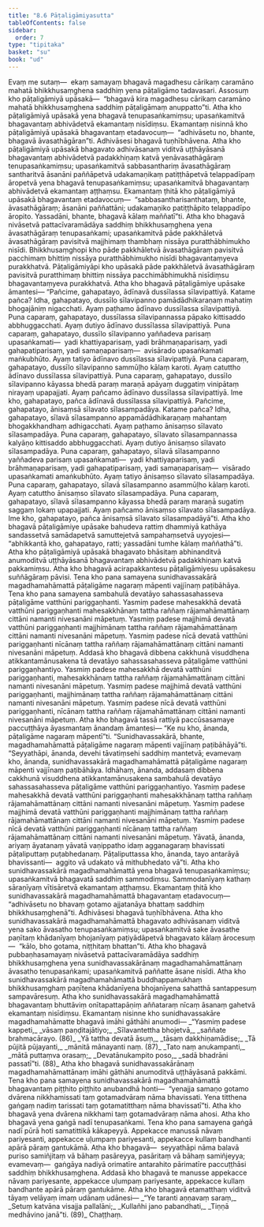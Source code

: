 ```yaml
---
title: "8.6 Pāṭaligāmiyasutta"
tableOfContents: false
sidebar:
  order: 7
type: "tipitaka"
basket: "su"
book: "ud"
---
```



<DynamicBreadcrumb />

<Division number="76" book="ud">

<Paragraph number="701" book="ud">
Evaṃ me sutaṃ—  ekaṃ samayaṃ bhagavā magadhesu cārikaṃ caramāno mahatā bhikkhusaṃghena saddhiṃ yena pāṭaligāmo tadavasari. Assosuṃ kho pāṭaligāmiyā upāsakā—  “bhagavā kira magadhesu cārikaṃ caramāno mahatā bhikkhusaṃghena saddhiṃ pāṭaligāmaṃ anuppatto”ti. Atha kho pāṭaligāmiyā upāsakā yena bhagavā tenupasaṅkamiṃsu; upasaṅkamitvā bhagavantaṃ abhivādetvā ekamantaṃ nisīdiṃsu. Ekamantaṃ nisinnā kho pāṭaligāmiyā upāsakā bhagavantaṃ etadavocuṃ—  “adhivāsetu no, bhante, bhagavā āvasathāgāran”ti. Adhivāsesi bhagavā tuṇhībhāvena.
</Paragraph>

<Paragraph number="702" book="ud">
Atha kho pāṭaligāmiyā upāsakā bhagavato adhivāsanaṃ viditvā uṭṭhāyāsanā bhagavantaṃ abhivādetvā padakkhiṇaṃ katvā yenāvasathāgāraṃ tenupasaṅkamiṃsu; upasaṅkamitvā sabbasanthariṃ āvasathāgāraṃ santharitvā āsanāni paññāpetvā udakamaṇikaṃ patiṭṭhāpetvā telappadīpaṃ āropetvā yena bhagavā tenupasaṅkamiṃsu; upasaṅkamitvā bhagavantaṃ abhivādetvā ekamantaṃ aṭṭhaṃsu. Ekamantaṃ ṭhitā kho pāṭaligāmiyā upāsakā bhagavantaṃ etadavocuṃ—  “sabbasantharisanthataṃ, bhante, āvasathāgāraṃ; āsanāni paññattāni; udakamaṇiko patiṭṭhāpito telappadīpo āropito. Yassadāni, bhante, bhagavā kālaṃ maññatī”ti.
</Paragraph>

<Paragraph number="703" book="ud">
Atha kho bhagavā nivāsetvā pattacīvaramādāya saddhiṃ bhikkhusaṃghena yena āvasathāgāraṃ tenupasaṅkami; upasaṅkamitvā pāde pakkhāletvā āvasathāgāraṃ pavisitvā majjhimaṃ thambhaṃ nissāya puratthābhimukho nisīdi. Bhikkhusaṃghopi kho pāde pakkhāletvā āvasathāgāraṃ pavisitvā pacchimaṃ bhittiṃ nissāya puratthābhimukho nisīdi bhagavantaṃyeva purakkhatvā. Pāṭaligāmiyāpi kho upāsakā pāde pakkhāletvā āvasathāgāraṃ pavisitvā puratthimaṃ bhittiṃ nissāya pacchimābhimukhā nisīdiṃsu bhagavantaṃyeva purakkhatvā. Atha kho bhagavā pāṭaligāmiye upāsake āmantesi—
</Paragraph>

<Paragraph number="704" book="ud">
“Pañcime, gahapatayo, ādīnavā dussīlassa sīlavipattiyā. Katame pañca? Idha, gahapatayo, dussīlo sīlavipanno pamādādhikaraṇaṃ mahatiṃ bhogajāniṃ nigacchati. Ayaṃ paṭhamo ādīnavo dussīlassa sīlavipattiyā.
</Paragraph>

<Paragraph number="705" book="ud">
Puna caparaṃ, gahapatayo, dussīlassa sīlavipannassa pāpako kittisaddo abbhuggacchati. Ayaṃ dutiyo ādīnavo dussīlassa sīlavipattiyā.
</Paragraph>

<Paragraph number="706" book="ud">
Puna caparaṃ, gahapatayo, dussīlo sīlavipanno yaññadeva parisaṃ upasaṅkamati—  yadi khattiyaparisaṃ, yadi brāhmaṇaparisaṃ, yadi gahapatiparisaṃ, yadi samaṇaparisaṃ—  avisārado upasaṅkamati maṅkubhūto. Ayaṃ tatiyo ādīnavo dussīlassa sīlavipattiyā.
</Paragraph>

<Paragraph number="707" book="ud">
Puna caparaṃ, gahapatayo, dussīlo sīlavipanno sammūḷho kālaṃ karoti. Ayaṃ catuttho ādīnavo dussīlassa sīlavipattiyā.
</Paragraph>

<Paragraph number="708" book="ud">
Puna caparaṃ, gahapatayo, dussīlo sīlavipanno kāyassa bhedā paraṃ maraṇā apāyaṃ duggatiṃ vinipātaṃ nirayaṃ upapajjati. Ayaṃ pañcamo ādīnavo dussīlassa sīlavipattiyā. Ime kho, gahapatayo, pañca ādīnavā dussīlassa sīlavipattiyā.
</Paragraph>

<Paragraph number="709" book="ud">
Pañcime, gahapatayo, ānisaṃsā sīlavato sīlasampadāya. Katame pañca? Idha, gahapatayo, sīlavā sīlasampanno appamādādhikaraṇaṃ mahantaṃ bhogakkhandhaṃ adhigacchati. Ayaṃ paṭhamo ānisaṃso sīlavato sīlasampadāya.
</Paragraph>

<Paragraph number="710" book="ud">
Puna caparaṃ, gahapatayo, sīlavato sīlasampannassa kalyāṇo kittisaddo abbhuggacchati. Ayaṃ dutiyo ānisaṃso sīlavato sīlasampadāya.
</Paragraph>

<Paragraph number="711" book="ud">
Puna caparaṃ, gahapatayo, sīlavā sīlasampanno yaññadeva parisaṃ upasaṅkamati—  yadi khattiyaparisaṃ, yadi brāhmaṇaparisaṃ, yadi gahapatiparisaṃ, yadi samaṇaparisaṃ—  visārado upasaṅkamati amaṅkubhūto. Ayaṃ tatiyo ānisaṃso sīlavato sīlasampadāya.
</Paragraph>

<Paragraph number="712" book="ud">
Puna caparaṃ, gahapatayo, sīlavā sīlasampanno asammūḷho kālaṃ karoti. Ayaṃ catuttho ānisaṃso sīlavato sīlasampadāya.
</Paragraph>

<Paragraph number="713" book="ud">
Puna caparaṃ, gahapatayo, sīlavā sīlasampanno kāyassa bhedā paraṃ maraṇā sugatiṃ saggaṃ lokaṃ upapajjati. Ayaṃ pañcamo ānisaṃso sīlavato sīlasampadāya. Ime kho, gahapatayo, pañca ānisaṃsā sīlavato sīlasampadāyā”ti.
</Paragraph>

<Paragraph number="714" book="ud">
Atha kho bhagavā pāṭaligāmiye upāsake bahudeva rattiṃ dhammiyā kathāya sandassetvā samādapetvā samuttejetvā sampahaṃsetvā uyyojesi—  “abhikkantā kho, gahapatayo, ratti; yassadāni tumhe kālaṃ maññathā”ti. Atha kho pāṭaligāmiyā upāsakā bhagavato bhāsitaṃ abhinanditvā anumoditvā uṭṭhāyāsanā bhagavantaṃ abhivādetvā padakkhiṇaṃ katvā pakkamiṃsu. Atha kho bhagavā acirapakkantesu pāṭaligāmiyesu upāsakesu suññāgāraṃ pāvisi.
</Paragraph>

<Paragraph number="715" book="ud">
Tena kho pana samayena sunidhavassakārā magadhamahāmattā pāṭaligāme nagaraṃ māpenti vajjīnaṃ paṭibāhāya. Tena kho pana samayena sambahulā devatāyo sahassasahasseva pāṭaligāme vatthūni pariggaṇhanti. Yasmiṃ padese mahesakkhā devatā vatthūni pariggaṇhanti mahesakkhānaṃ tattha raññaṃ rājamahāmattānaṃ cittāni namanti nivesanāni māpetuṃ. Yasmiṃ padese majjhimā devatā vatthūni pariggaṇhanti majjhimānaṃ tattha raññaṃ rājamahāmattānaṃ cittāni namanti nivesanāni māpetuṃ. Yasmiṃ padese nīcā devatā vatthūni pariggaṇhanti nīcānaṃ tattha raññaṃ rājamahāmattānaṃ cittāni namanti nivesanāni māpetuṃ.
</Paragraph>

<Paragraph number="716" book="ud">
Addasā kho bhagavā dibbena cakkhunā visuddhena atikkantamānusakena tā devatāyo sahassasahasseva pāṭaligāme vatthūni pariggaṇhantiyo. Yasmiṃ padese mahesakkhā devatā vatthūni pariggaṇhanti, mahesakkhānaṃ tattha raññaṃ rājamahāmattānaṃ cittāni namanti nivesanāni māpetuṃ. Yasmiṃ padese majjhimā devatā vatthūni pariggaṇhanti, majjhimānaṃ tattha raññaṃ rājamahāmattānaṃ cittāni namanti nivesanāni māpetuṃ. Yasmiṃ padese nīcā devatā vatthūni pariggaṇhanti, nīcānaṃ tattha raññaṃ rājamahāmattānaṃ cittāni namanti nivesanāni māpetuṃ. Atha kho bhagavā tassā rattiyā paccūsasamaye paccuṭṭhāya āyasmantaṃ ānandaṃ āmantesi—
</Paragraph>

<Paragraph number="717" book="ud">
“Ke nu kho, ānanda, pāṭaligāme nagaraṃ māpentī”ti. “Sunidhavassakārā, bhante, magadhamahāmattā pāṭaligāme nagaraṃ māpenti vajjīnaṃ paṭibāhāyā”ti. “Seyyathāpi, ānanda, devehi tāvatiṃsehi saddhiṃ mantetvā; evamevaṃ kho, ānanda, sunidhavassakārā magadhamahāmattā pāṭaligāme nagaraṃ māpenti vajjīnaṃ paṭibāhāya. Idhāhaṃ, ānanda, addasaṃ dibbena cakkhunā visuddhena atikkantamānusakena sambahulā devatāyo sahassasahasseva pāṭaligāme vatthūni pariggaṇhantiyo. Yasmiṃ padese mahesakkhā devatā vatthūni pariggaṇhanti mahesakkhānaṃ tattha raññaṃ rājamahāmattānaṃ cittāni namanti nivesanāni māpetuṃ. Yasmiṃ padese majjhimā devatā vatthūni pariggaṇhanti majjhimānaṃ tattha raññaṃ rājamahāmattānaṃ cittāni namanti nivesanāni māpetuṃ. Yasmiṃ padese nīcā devatā vatthūni pariggaṇhanti nīcānaṃ tattha raññaṃ rājamahāmattānaṃ cittāni namanti nivesanāni māpetuṃ. Yāvatā, ānanda, ariyaṃ āyatanaṃ yāvatā vaṇippatho idaṃ agganagaraṃ bhavissati pāṭaliputtaṃ puṭabhedanaṃ. Pāṭaliputtassa kho, ānanda, tayo antarāyā bhavissanti—  aggito vā udakato vā mithubhedato vā”ti.
</Paragraph>

<Paragraph number="718" book="ud">
Atha kho sunidhavassakārā magadhamahāmattā yena bhagavā tenupasaṅkamiṃsu; upasaṅkamitvā bhagavatā saddhiṃ sammodiṃsu. Sammodanīyaṃ kathaṃ sāraṇīyaṃ vītisāretvā ekamantaṃ aṭṭhaṃsu. Ekamantaṃ ṭhitā kho sunidhavassakārā magadhamahāmattā bhagavantaṃ etadavocuṃ—  “adhivāsetu no bhavaṃ gotamo ajjatanāya bhattaṃ saddhiṃ bhikkhusaṃghenā”ti. Adhivāsesi bhagavā tuṇhībhāvena.
</Paragraph>

<Paragraph number="719" book="ud">
Atha kho sunidhavassakārā magadhamahāmattā bhagavato adhivāsanaṃ viditvā yena sako āvasatho tenupasaṅkamiṃsu; upasaṅkamitvā sake āvasathe paṇītaṃ khādanīyaṃ bhojanīyaṃ paṭiyādāpetvā bhagavato kālaṃ ārocesuṃ—  “kālo, bho gotama, niṭṭhitaṃ bhattan”ti.
</Paragraph>

<Paragraph number="720" book="ud">
Atha kho bhagavā pubbaṇhasamayaṃ nivāsetvā pattacīvaramādāya saddhiṃ bhikkhusaṃghena yena sunidhavassakārānaṃ magadhamahāmattānaṃ āvasatho tenupasaṅkami; upasaṅkamitvā paññatte āsane nisīdi. Atha kho sunidhavassakārā magadhamahāmattā buddhappamukhaṃ bhikkhusaṃghaṃ paṇītena khādanīyena bhojanīyena sahatthā santappesuṃ sampavāresuṃ.
</Paragraph>

<Paragraph number="721" book="ud">
Atha kho sunidhavassakārā magadhamahāmattā bhagavantaṃ bhuttāviṃ onītapattapāṇiṃ aññataraṃ nīcaṃ āsanaṃ gahetvā ekamantaṃ nisīdiṃsu. Ekamantaṃ nisinne kho sunidhavassakāre magadhamahāmatte bhagavā imāhi gāthāhi anumodi—
</Paragraph>

<Paragraph number="722" type="verses" book="ud">
_“Yasmiṃ padese kappeti,_  
_vāsaṃ paṇḍitajātiyo;_  
_Sīlavantettha bhojetvā,_  
_saññate brahmacārayo. (86)_  

</Paragraph>

<Paragraph number="723" type="verses" book="ud">
_Yā tattha devatā āsuṃ,_  
_tāsaṃ dakkhiṇamādise;_  
_Tā pūjitā pūjayanti,_  
_mānitā mānayanti naṃ. (87)_  

</Paragraph>

<Paragraph number="724" type="verses" book="ud">
_Tato naṃ anukampanti,_  
_mātā puttaṃva orasaṃ;_  
_Devatānukampito poso,_  
_sadā bhadrāni passatī”ti. (88)_  

</Paragraph>

<Paragraph number="725" book="ud">
Atha kho bhagavā sunidhavassakārānaṃ magadhamahāmattānaṃ imāhi gāthāhi anumoditvā uṭṭhāyāsanā pakkāmi.
</Paragraph>

<Paragraph number="726" book="ud">
Tena kho pana samayena sunidhavassakārā magadhamahāmattā bhagavantaṃ piṭṭhito piṭṭhito anubandhā honti—  “yenajja samaṇo gotamo dvārena nikkhamissati taṃ gotamadvāraṃ nāma bhavissati. Yena titthena gaṅgaṃ nadiṃ tarissati taṃ gotamatitthaṃ nāma bhavissatī”ti.
</Paragraph>

<Paragraph number="727" book="ud">
Atha kho bhagavā yena dvārena nikkhami taṃ gotamadvāraṃ nāma ahosi. Atha kho bhagavā yena gaṅgā nadī tenupasaṅkami. Tena kho pana samayena gaṅgā nadī pūrā hoti samatittikā kākapeyyā. Appekacce manussā nāvaṃ pariyesanti, appekacce uḷumpaṃ pariyesanti, appekacce kullaṃ bandhanti apārā pāraṃ gantukāmā. Atha kho bhagavā—  seyyathāpi nāma balavā puriso samiñjitaṃ vā bāhaṃ pasāreyya, pasāritaṃ vā bāhaṃ samiñjeyya; evamevaṃ—  gaṅgāya nadiyā orimatīre antarahito pārimatīre paccuṭṭhāsi saddhiṃ bhikkhusaṃghena.
</Paragraph>

<Paragraph number="728" book="ud">
Addasā kho bhagavā te manusse appekacce nāvaṃ pariyesante, appekacce uḷumpaṃ pariyesante, appekacce kullaṃ bandhante apārā pāraṃ gantukāme.
</Paragraph>

<Paragraph number="729" book="ud">
Atha kho bhagavā etamatthaṃ viditvā tāyaṃ velāyaṃ imaṃ udānaṃ udānesi—
</Paragraph>

<Paragraph number="730" type="verses" book="ud">
_“Ye taranti aṇṇavaṃ saraṃ,_  
_Setuṃ katvāna visajja pallalāni;_  
_Kullañhi jano pabandhati,_  
_Tiṇṇā medhāvino janā”ti. (89)_  


</Paragraph>
</Division>

<Paragraph number="731" type="center" book="ud">
Chaṭṭhaṃ.
</Paragraph>